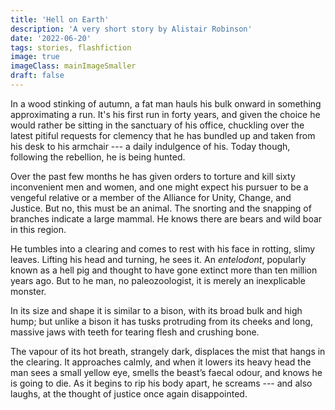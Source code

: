 ```yaml
---
title: 'Hell on Earth'
description: 'A very short story by Alistair Robinson'
date: '2022-06-20'
tags: stories, flashfiction
image: true
imageClass: mainImageSmaller
draft: false
---
```


In a wood stinking of autumn, a fat man hauls his bulk onward in something approximating a run. It's his first run in forty years, and given the choice he would rather be sitting in the sanctuary of his office, chuckling over the latest pitiful requests for clemency that he has bundled up and taken from his desk to his armchair --- a daily indulgence of his. Today though, following the rebellion, he is being hunted.

Over the past few months he has given orders to torture and kill sixty inconvenient men and women, and one might expect his pursuer to be a vengeful relative or a member of the Alliance for Unity, Change, and Justice. But no, this must be an animal. The snorting and the snapping of branches indicate a large mammal. He knows there are bears and wild boar in this region.

He tumbles into a clearing and comes to rest with his face in rotting, slimy leaves. Lifting his head and turning, he sees it. An _entelodont_, popularly known as a hell pig and thought to have gone extinct more than ten million years ago. But to he man, no paleozoologist, it is merely an inexplicable monster.

In its size and shape it is similar to a bison, with its broad bulk and high hump; but unlike a bison it has tusks protruding from its cheeks and long, massive jaws with teeth for tearing flesh and crushing bone.

The vapour of its hot breath, strangely dark, displaces the mist that hangs in the clearing. It approaches calmly, and when it lowers its heavy head the man sees a small yellow eye, smells the beast’s faecal odour, and knows he is going to die. As it begins to rip his body apart, he screams --- and also laughs, at the thought of justice once again disappointed.
